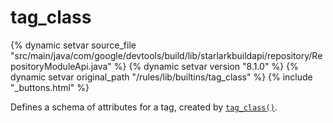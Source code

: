 <html devsite>
<head>
  <meta name="project_path" value="/_project.yaml">
  <meta name="book_path" value="/versions/8.1.0/_book.yaml">
</head>
<body>

<h1 class="page-title" id="modules.tag_class">tag_class</h1>

{% dynamic setvar source_file "src/main/java/com/google/devtools/build/lib/starlarkbuildapi/repository/RepositoryModuleApi.java" %}
{% dynamic setvar version "8.1.0" %}
{% dynamic setvar original_path "/rules/lib/builtins/tag_class" %}
{% include "_buttons.html" %}
<!-- {% raw %} -->

Defines a schema of attributes for a tag, created by <a href="../globals/bzl.html#tag_class"><code>tag_class()</code></a>.




</body>
</html>

<!-- {% endraw %} -->
